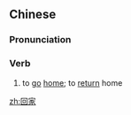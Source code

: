 ==Chinese==
{{zh-forms}}

===Pronunciation===
{{zh-pron
|m=huíjiā
|c=wui4 gaa1
|h=pfs=fì-kâ
|cat=v
}}

===Verb===
{{zh-verb}}

# to [[go]] [[home]]; to [[return]] home
#: {{zh-x|帶 我 回家。|Take me home.}}
#: {{zh-x|請 把 他 的 行李{li} 拿 回家。|Please take his luggage back home.}}

[[zh:回家]]